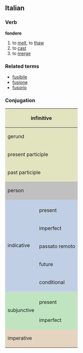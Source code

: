 ==Italian==
===Verb===
'''fondere'''

# to [[melt]], to [[thaw]]
# to [[cast]]
# to [[merge]]

===Related terms===
*[[fusibile]]
*[[fusione]]
*[[fusorio]]

===Conjugation===

<center>
{| style="background:#F0F0F0"

|-
! colspan="3" style="background:#e2e4c0" | infinitive
| colspan="5" | fondere

|-
! colspan="3" style="background:#e2e4c0" | gerund
| colspan="5" | fondendo

|-
! colspan="3" style="background:#e2e4c0" | present participle
| colspan="5" | [[fondente]]

|-
! colspan="3" style="background:#e2e4c0" | past participle
| colspan="5" | [[fuso]]

|-
! colspan="2" rowspan="2" style="background:#C0C0C0" | person
! colspan="3" style="background:#C0C0C0" | singular
! colspan="3" style="background:#C0C0C0" | plural

|-
! style="background:#C0C0C0;width:12.5%" | first
! style="background:#C0C0C0;width:12.5%" | second
! style="background:#C0C0C0;width:12.5%" | third
! style="background:#C0C0C0;width:12.5%" | first
! style="background:#C0C0C0;width:12.5%" | second
! style="background:#C0C0C0;width:12.5%" | third

|-
! rowspan="6" style="background:#c0cfe4" | indicative

! style="background:#c0cfe4" colspan="1" | 
! style="background:#c0cfe4" | io
! style="background:#c0cfe4" | tu
! style="background:#c0cfe4" | lui/lei
! style="background:#c0cfe4" | noi
! style="background:#c0cfe4" | voi
! style="background:#c0cfe4" | loro

|-
! style="height:3em;background:#c0cfe4" | present
| fondo
| fondi
| fonde
| fondiamo
| fondete
| fondono

|-
! style="height:3em;background:#c0cfe4" | imperfect
| fondevo
| fondevi
| fondeva
| fondevamo
| fondevate
| fondevano

|-
! style="height:3em;background:#c0cfe4" | passato remoto
| fusi
| fondesti
| fuse
| fondemmo
| fondeste
| fusero

|-
! style="height:3em;background:#c0cfe4" | future
| fonderò
| fonderai
| fonderà
| fonderemo
| fonderete
| fonderanno

|-
! style="height:3em;background:#c0cfe4" | conditional
| fonderei
| fonderesti
| fonderebbe
| fonderemmo
| fondereste
| fonderebbero

|-
! rowspan="3" style="background:#c0e4c0" | subjunctive
! style="background:#c0e4c0" | 
! style="background:#c0e4c0" | che io
! style="background:#c0e4c0" | che tu
! style="background:#c0e4c0" | che lui/che lei
! style="background:#c0e4c0" | che noi
! style="background:#c0e4c0" | che voi
! style="background:#c0e4c0" | che loro

|-
! style="height:3em;background:#c0e4c0" | present
| fonda
| fonda
| fonda
| fondiamo
| fondiate
| fondano

|-
! style="height:3em;background:#c0e4c0" rowspan="1" | imperfect
| fondessi
| fondessi
| fondesse
| fondessimo
| fondeste
| fondessero

|-
! colspan="2" rowspan="2" style="height:3em;background:#e4d4c0" | imperative
! style="background:#e4d4c0" | -
! style="background:#e4d4c0" | tu
! style="background:#e4d4c0" | lui/lei
! style="background:#e4d4c0" | noi
! style="background:#e4d4c0" | voi
! style="background:#e4d4c0" | loro

|-
|
| fondi
| fonda
| fondiamo
| fondete
| fondano

|}
</center>